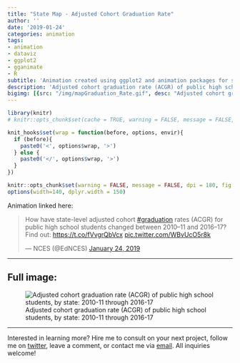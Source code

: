 ```yaml
---
title: "State Map - Adjusted Cohort Graduation Rate"
author: ''
date: '2019-01-24'
categories: animation
tags:
- animation
- dataviz
- ggplot2
- gganimate
- R
subtitle: 'Animation created using ggplot2 and animation packages for social media distribution'
description: 'Adjusted cohort graduation rate (ACGR) of public high school students, by state: 2010-11 through 2016-17'
bigimg: [{src: "/img/mapGraduation_Rate.gif", desc: "Adjusted cohort graduation rate (ACGR) of public high school students, by state: 2010-11 through 2016-17"}]
---
```


```r
library(knitr)
# knitr::opts_chunk$set(cache = TRUE, warning = FALSE, message = FALSE, dpi = 180, out.extra='class = "img-responsive"')

```

```r
knit_hooks$set(wrap = function(before, options, envir){
  if (before){
    paste0('<', options$wrap, '>')
  } else {
    paste0('</', options$wrap, '>')
  }
})

knitr::opts_chunk$set(warning = FALSE, message = FALSE, dpi = 180, fig.height = 5, fig.width = 7, fig.align = "center")
options(width=140, dplyr.width = 150)
```

 
Animation linked here:

<blockquote class="twitter-tweet" data-lang="en"><p lang="en" dir="ltr">How have state-level adjusted cohort <a href="https://twitter.com/hashtag/graduation?src=hash&amp;ref_src=twsrc%5Etfw">#graduation</a> rates (ACGR) for public high school students changed between 2010–11 and 2016–17? Find out: <a href="https://t.co/fVvgrQbVcx">https://t.co/fVvgrQbVcx</a> <a href="https://t.co/WBvUcO5r8k">pic.twitter.com/WBvUcO5r8k</a></p>&mdash; NCES (@EdNCES) <a href="https://twitter.com/EdNCES/status/1088444582382223360?ref_src=twsrc%5Etfw">January 24, 2019</a></blockquote>
<script async src="https://platform.twitter.com/widgets.js" charset="utf-8"></script>

***
  
## Full image:
  
![Adjusted cohort graduation rate (ACGR) of public high school students, by state: 2010-11 through 2016-17](/img/mapGraduation_Rate.gif)

 ***
 
Interested in learning more? Hire me to consult on your next project, follow me on [twitter](https://twitter.com/mikeleeco), leave a comment, or contact me via [email](mailto:mdlee12@gmail.com). All inquiries welcome!
  